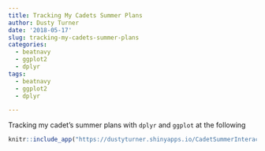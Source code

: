 ```yaml
---
title: Tracking My Cadets Summer Plans
author: Dusty Turner
date: '2018-05-17'
slug: tracking-my-cadets-summer-plans
categories:
  - beatnavy
  - ggplot2
  - dplyr
tags:
  - beatnavy
  - ggplot2
  - dplyr

---
```

<!-- runtime: shiny -->
Tracking my cadet's summer plans with `dplyr` and `ggplot` at the following <center>
```r
knitr::include_app("https://dustyturner.shinyapps.io/CadetSummerInteractive/", height = "600px")
```
</center>


<!-- ```{r setup, include=FALSE} -->
<!-- knitr::opts_chunk$set(echo = TRUE) -->
<!-- ``` -->

<!-- ```{r message=FALSE, warning=FALSE, include=FALSE, paged.print=FALSE} -->
<!-- library(lubridate) -->
<!-- library(tidyverse) -->
<!-- library(skimr) -->
<!-- library(stringr) -->
<!-- library(shiny) -->
<!-- travel = read_csv("CadetTravel.csv") -->
<!-- # travel = read_csv(file.choose()) -->

<!-- ctravel = travel %>% -->
<!--   mutate(Name = word(Name, 1)) %>% -->
<!--   mutate(Begin = as.Date(strptime(travel$Begin, format = "%d-%b"))) %>% -->
<!--   mutate(End = as.Date(strptime(travel$End, format = "%d-%b"))) %>% -->
<!--   mutate(Labeller = Begin - ((Begin-End)/2)) %>% -->
<!--   mutate(length = nchar(Name)) %>% -->
<!--   filter(Event!="Leave", Event!="Work") %>% -->
<!--   group_by(Name) %>% -->
<!--   mutate(Early = min(Begin)) %>% -->
<!--   arrange(Early) -->


<!-- ``` -->


<!-- ```{r, echo=FALSE} -->
<!-- ui = fluidPage( -->

<!--   sliderInput("Date", label = "Date:", -->
<!--               min = as.Date("2018-05-07"), max = as.Date("2018-08-15"), value = today(), step = 1), -->
<!--   plotOutput("newplot") -->


<!-- ) -->

<!-- server = function(input,output) { -->
<!--   plot = reactive({ -->
<!-- # renderPlot(height = 1000,{ -->

<!--   trav =  ctravel %>% -->
<!--   ggplot(aes(x=Begin, y = fct_reorder(farewell$Presenter, farewell$TimeStart))) + -->
<!--   ggplot(aes(x=Begin, y = fct_reorder(ctravel$Name,ctravel$Early, desc = TRUE))) + -->
<!--   geom_segment(aes(x=Begin, xend=End, yend=Name, color = Event),size=12) + -->
<!--   geom_text(aes(label = Event, x=Labeller), size = 2.5) + -->
<!--   geom_vline(xintercept=input$Date) + -->
<!--   theme(legend.position = "none") + -->
<!--   xlab("Date") + -->
<!--   ylab("Cadet") + -->
<!--   ggtitle("Where Are Our Cadets?!") + -->
<!--   # theme_light() + -->
<!--   theme(legend.position="none") + -->
<!--     theme(axis.text=element_text(size=20), -->
<!--         axis.title=element_text(size=14,face="bold")) -->
<!--   return(trav) -->
<!--   }) -->

<!--   output$newplot = renderPlot(plot) -->

<!--   } -->

<!-- shinyApp(ui = ui, server = server) -->
<!-- ``` -->


